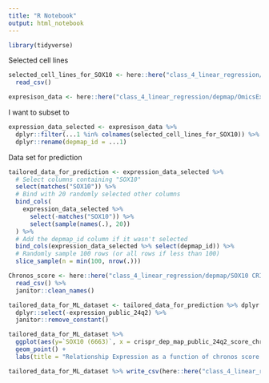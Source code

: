 ```yaml
---
title: "R Notebook"
output: html_notebook
---
```


```r
library(tidyverse)
```


Selected cell lines

```r
selected_cell_lines_for_SOX10 <- here::here("class_4_linear_regression/depmap/selected_cell_lines_for_SOX10.csv") %>% 
  read_csv()
```


```r
expresison_data <- here::here("class_4_linear_regression/depmap/OmicsExpressionProteinCodingGenesTPMLogp1.csv") %>% read_csv()
```

I want to subset to 

```r
expression_data_selected <- expresison_data %>% 
  dplyr::filter(...1 %in% colnames(selected_cell_lines_for_SOX10)) %>% 
  dplyr::rename(depmap_id = ...1)
```

Data set for prediction 

```r
tailored_data_for_prediction <- expression_data_selected %>%
  # Select columns containing "SOX10"
  select(matches("SOX10")) %>%
  # Bind with 20 randomly selected other columns
  bind_cols(
    expression_data_selected %>% 
      select(-matches("SOX10")) %>% 
      select(sample(names(.), 20))
  ) %>%
  # Add the depmap_id column if it wasn't selected
  bind_cols(expression_data_selected %>% select(depmap_id)) %>%
  # Randomly sample 100 rows (or all rows if less than 100)
  slice_sample(n = min(100, nrow(.)))
```

```r
Chronos_score <- here::here("class_4_linear_regression/depmap/SOX10 CRISPR (DepMap Public 24Q2+Score Chronos).csv") %>% 
  read_csv() %>% 
  janitor::clean_names()
```
```r
tailored_data_for_ML_dataset <- tailored_data_for_prediction %>% dplyr::left_join(Chronos_score, by = "depmap_id") %>% 
  dplyr::select(-expression_public_24q2) %>% 
  janitor::remove_constant()
```


```r
tailored_data_for_ML_dataset %>% 
  ggplot(aes(y=`SOX10 (6663)`, x = crispr_dep_map_public_24q2_score_chronos))+
  geom_point() +
  labs(title = "Relationship Expression as a function of chronos score for SOX10")
```

```r
tailored_data_for_ML_dataset %>% write_csv(here::here("class_4_linear_regression/depmap/dependency_score_to_predict.csv"))
```

